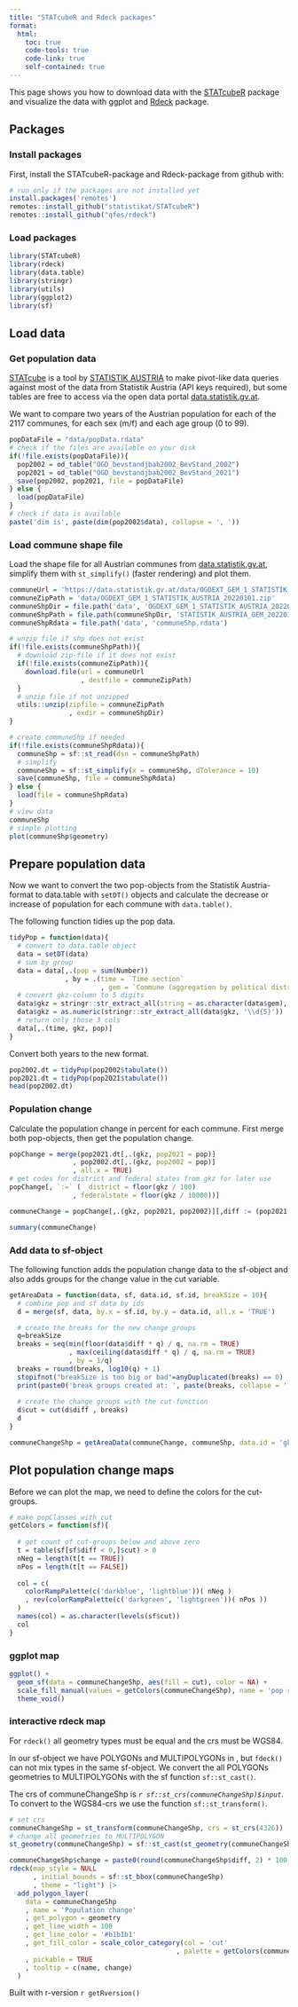 ```yaml
---
title: "STATcubeR and Rdeck packages"
format:
  html:
    toc: true
    code-tools: true
    code-link: true
    self-contained: true
---
```


This page shows you how to download data with the [STATcubeR](https://github.com/statistikat/STATcubeR/ "github STATcubeR") package and visualize the data with ggplot and [Rdeck](https://github.com/qfes/rdeck "github Rdeck") package.

## Packages

### Install packages

First, install the STATcubeR-package and Rdeck-package from github with:

```r
# run only if the packages are not installed yet
install.packages('remotes')
remotes::install_github("statistikat/STATcubeR")
remotes::install_github("qfes/rdeck")
```

### Load packages

```r
library(STATcubeR)
library(rdeck)
library(data.table)
library(stringr)
library(utils)
library(ggplot2)
library(sf)
```

## Load data

### Get population data

[STATcube](https://statcube.at/) is a tool by [STATISTIK AUSTRIA](https://www.statistik.at) to make pivot-like data queries against most of the data from Statistik Austria (API keys required), but some tables are free to access via the open data portal [data.statistik.gv.at](https://data.statistik.gv.at/web/).

We want to compare two years of the Austrian population for each of the 2117 communes, for each sex (m/f) and each age group (0 to 99).

```r
popDataFile = "data/popData.rdata"
# check if the files are available on your disk
if(!file.exists(popDataFile)){
  pop2002 = od_table("OGD_bevstandjbab2002_BevStand_2002")
  pop2021 = od_table("OGD_bevstandjbab2002_BevStand_2021")
  save(pop2002, pop2021, file = popDataFile)
} else {
  load(popDataFile)
}
# check if data is available
paste('dim is', paste(dim(pop2002$data), collapse = ', '))
```

### Load commune shape file

Load the shape file for all Austrian communes from [data.statistik.gv.at](https://data.statistik.gv.at/web/meta.jsp?dataset=OGDEXT_GEM_1), simplify them with `st_simplify()` (faster rendering) and plot them.

```r
communeUrl = 'https://data.statistik.gv.at/data/OGDEXT_GEM_1_STATISTIK_AUSTRIA_20220101.zip'
communeZipPath = 'data/OGDEXT_GEM_1_STATISTIK_AUSTRIA_20220101.zip'
communeShpDir = file.path('data', 'OGDEXT_GEM_1_STATISTIK_AUSTRIA_20220101')
communeShpPath = file.path(communeShpDir, 'STATISTIK_AUSTRIA_GEM_20220101.shp')
communeShpRdata = file.path('data', 'communeShp.rdata')

# unzip file if shp does not exist
if(!file.exists(communeShpPath)){
  # download zip-file if it does not exist
  if(!file.exists(communeZipPath)){
    download.file(url = communeUrl
                  , destfile = communeZipPath)
  }
  # unzip file if not unzipped
  utils::unzip(zipfile = communeZipPath
               , exdir = communeShpDir)
}
```

```r
# create communeShp if needed
if(!file.exists(communeShpRdata)){
  communeShp = sf::st_read(dsn = communeShpPath)
  # simplify
  communeShp = sf::st_simplify(x = communeShp, dTolerance = 10)
  save(communeShp, file = communeShpRdata)
} else {
  load(file = communeShpRdata)
}
# view data
communeShp
# simple plotting
plot(communeShp$geometry)
```

## Prepare population data

Now we want to convert the two pop-objects from the Statistik Austria-format to data.table with `setDT()` objects and calculate the decrease or increase of population for each commune with `data.table()`.

The following function tidies up the pop data.

```r
tidyPop = function(data){
  # convert to data.table object
  data = setDT(data)
  # sum by group
  data = data[,.(pop = sum(Number))
              , by = .(time = `Time section`
                       , gem = `Commune (aggregation by political district)`)]
  # convert gkz-column to 5 digits
  data$gkz = stringr::str_extract_all(string = as.character(data$gem), pattern = '<\\d{5}>')
  data$gkz = as.numeric(stringr::str_extract_all(data$gkz, '\\d{5}'))
  # return only those 3 cols
  data[,.(time, gkz, pop)]
}

```

Convert both years to the new format.

```r
pop2002.dt = tidyPop(pop2002$tabulate())
pop2021.dt = tidyPop(pop2021$tabulate())
head(pop2002.dt)
```

### Population change

Calculate the population change in percent for each commune. First merge both pop-objects, then get the population change.

```r
popChange = merge(pop2021.dt[,.(gkz, pop2021 = pop)]
                , pop2002.dt[,.(gkz, pop2002 = pop)]
                , all.x = TRUE)
# get codes for district and federal states from gkz for later use
popChange[, `:=` (  district = floor(gkz / 100)
                , federalstate = floor(gkz / 10000))]

communeChange = popChange[,.(gkz, pop2021, pop2002)][,diff := (pop2021 - pop2002) / pop2002][]

summary(communeChange)
```

### Add data to sf-object

The following function adds the population change data to the sf-object and also adds groups for the change value in the cut variable.

```r
getAreaData = function(data, sf, data.id, sf.id, breakSize = 10){
  # combine pop and sf data by ids
  d = merge(sf, data, by.x = sf.id, by.y = data.id, all.x = 'TRUE')

  # create the breaks for the new change groups
  q=breakSize
  breaks = seq(min(floor(data$diff * q) / q, na.rm = TRUE)
               , max(ceiling(data$diff * q) / q, na.rm = TRUE)
               , by = 1/q)
  breaks = round(breaks, log10(q) + 1)
  stopifnot("breakSize is too big or bad"=anyDuplicated(breaks) == 0)
  print(paste0('break groups created at: ', paste(breaks, collapse = ', ')))
  
  # create the change groups with the cut-function
  d$cut = cut(d$diff , breaks)
  d
}
```

```r
communeChangeShp = getAreaData(communeChange, communeShp, data.id = 'gkz', sf.id = 'id')
```

## Plot population change maps

Before we can plot the map, we need to define the colors for the cut-groups.

```r
# make popClasses with cut
getColors = function(sf){
  
  # get count of cut-groups below and above zero
  t = table(sf[sf$diff < 0,]$cut) > 0
  nNeg = length(t[t == TRUE])
  nPos = length(t[t == FALSE])
  
  col = c(
    colorRampPalette(c('darkblue', 'lightblue'))( nNeg )
    , rev(colorRampPalette(c('darkgreen', 'lightgreen'))( nPos ))
  )
  names(col) = as.character(levels(sf$cut))
  col
}
```

### ggplot map

```r
ggplot() +
  geom_sf(data = communeChangeShp, aes(fill = cut), color = NA) +
  scale_fill_manual(values = getColors(communeChangeShp), name = 'pop rate') +
  theme_void()
```

### interactive rdeck map

For `rdeck()` all geometry types must be equal and the crs must be WGS84.

In our sf-object we have POLYGONs and MULTIPOLYGONs in , but `fdeck()` can not mix types in the same sf-object. We convert the all POLYGONs geometries to MULTIPOLYGONs with the sf function `sf::st_cast()`.

The crs of communeChangeShp is *`r sf::st_crs(communeChangeShp)$input`*. To convert to the WGS84-crs we use the function `sf::st_transform()`.

```r
# set crs
communeChangeShp = st_transform(communeChangeShp, crs = st_crs(4326))
# change all geometries to MULTIPOLYGON
st_geometry(communeChangeShp) = sf::st_cast(st_geometry(communeChangeShp), "MULTIPOLYGON")
```

```r
communeChangeShp$change = paste0(round(communeChangeShp$diff, 2) * 100, '%')
rdeck(map_style = NULL
      , initial_bounds = sf::st_bbox(communeChangeShp)
      , theme = "light") |>
  add_polygon_layer(
    data = communeChangeShp
    , name = 'Population change'
    , get_polygon = geometry
    , get_line_width = 100
    , get_line_color = '#b1b1b1'
    , get_fill_color = scale_color_category(col = 'cut'
                                          , palette = getColors(communeChangeShp))
    , pickable = TRUE
    , tooltip = c(name, change)
  )
```

Built with r-version `r getRversion()`
